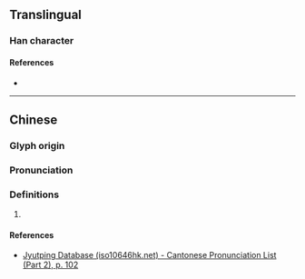 {{character info/new}}
==Translingual==

===Han character===
{{Han char|rn=50|rad=巾|as=05|sn=8|four=|canj=LBDJ|ids=⿰巾末}}

====References====
* {{Han ref|kx=0329.400|dkj=08844|dj=0635.150|hdz=10732.140|uh=5E13|ud=24083}}

----

==Chinese==
{{zh-forms}}

===Glyph origin===
{{Han etym}}

===Pronunciation===
{{zh-pron
|m=mò
|c=mat6
|mc=y
|oc=y
|cat=
}}

===Definitions===
{{zh-hanzi}}

# {{rfdef|zh}}

====References====
* [http://www.iso10646hk.net/jp/document/download.jsp Jyutping Database (iso10646hk.net) - Cantonese Pronunciation List (Part 2), p. 102]